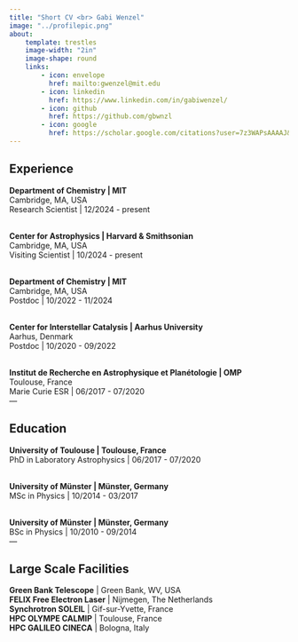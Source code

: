 ```yaml
---
title: "Short CV <br> Gabi Wenzel"
image: "../profilepic.png"
about:
    template: trestles
    image-width: "2in"
    image-shape: round
    links:
        - icon: envelope
          href: mailto:gwenzel@mit.edu
        - icon: linkedin
          href: https://www.linkedin.com/in/gabiwenzel/
        - icon: github
          href: https://github.com/gbwnzl
        - icon: google
          href: https://scholar.google.com/citations?user=7z3WAPsAAAAJ&hl=en&oi=ao
---
```


## Experience

<b> Department of Chemistry | MIT</b><br>
Cambridge, MA, USA <br>
Research Scientist | 12/2024 - present <br> <br>

<b> Center for Astrophysics | Harvard & Smithsonian</b><br>
Cambridge, MA, USA <br>
Visiting Scientist | 10/2024 - present  <br> <br>

<b> Department of Chemistry | MIT</b> <br>
Cambridge, MA, USA <br>
Postdoc | 10/2022 - 11/2024 <br> <br>

<b> Center for Interstellar Catalysis | Aarhus University </b><br>
Aarhus, Denmark<br>
Postdoc | 10/2020 - 09/2022 <br> <br>

<b> Institut de Recherche en Astrophysique et Planétologie | OMP </b><br>
Toulouse, France<br>
Marie Curie ESR | 06/2017 - 07/2020 <br> 
--- 


## Education

<b> University of Toulouse | Toulouse, France  </b><br>
PhD in Laboratory Astrophysics | 06/2017 - 07/2020 <br> <br>

<b> University of Münster | Münster, Germany </b> <br>
MSc in Physics | 10/2014 - 03/2017 <br> <br>

<b> University of Münster | Münster, Germany  </b><br>
BSc in Physics | 10/2010 - 09/2014 <br> 
---


## Large Scale Facilities

<b> Green Bank Telescope</b> | Green Bank, WV, USA <br>
<b> FELIX Free Electron Laser</b> | Nijmegen, The Netherlands <br>
<b> Synchrotron SOLEIL</b> | Gif-sur-Yvette, France <br>
<b> HPC OLYMPE CALMIP</b> | Toulouse, France <br>
<b> HPC GALILEO CINECA</b> | Bologna, Italy <br>